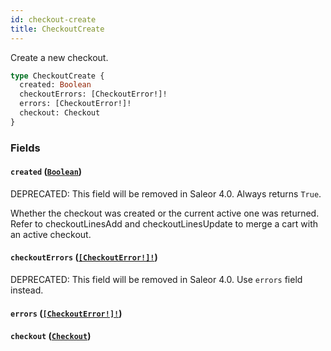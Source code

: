 ```yaml
---
id: checkout-create
title: CheckoutCreate
---
```


Create a new checkout.

```graphql
type CheckoutCreate {
  created: Boolean
  checkoutErrors: [CheckoutError!]!
  errors: [CheckoutError!]!
  checkout: Checkout
}
```

### Fields

#### `created` ([`Boolean`](../../../developer/api-reference/scalars/boolean))

<span class="badge badge--warning">DEPRECATED: This field will be removed in Saleor 4.0. Always returns `True`.</span>

Whether the checkout was created or the current active one was returned. Refer to checkoutLinesAdd and checkoutLinesUpdate to merge a cart with an active checkout.

#### `checkoutErrors` ([`[CheckoutError!]!`](../../../developer/api-reference/objects/checkout-error))

<span class="badge badge--warning">DEPRECATED: This field will be removed in Saleor 4.0. Use `errors` field instead.</span>

#### `errors` ([`[CheckoutError!]!`](../../../developer/api-reference/objects/checkout-error))

#### `checkout` ([`Checkout`](../../../developer/api-reference/objects/checkout))
